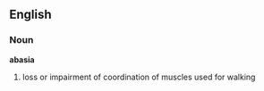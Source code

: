 ==English==

===Noun===
'''abasia'''
# loss or impairment of coordination of muscles used for walking